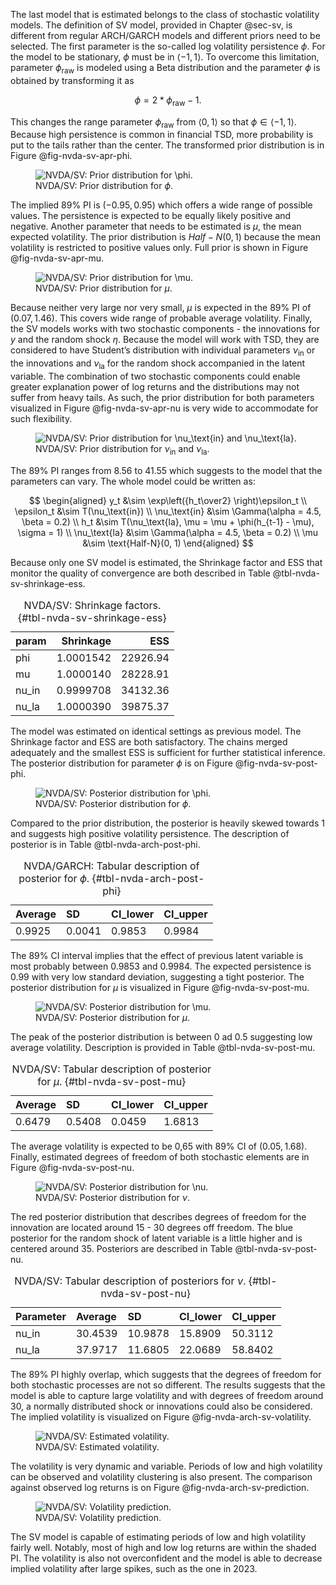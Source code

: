 The last model that is estimated belongs to the class of stochastic volatility models. The definition of SV model,
provided in Chapter @sec-sv, is different from regular ARCH/GARCH models and different priors need to be selected. The
first parameter is the so-called log volatility persistence $\phi$. For the model to be stationary, $\phi$ must be
in $\langle -1, 1 \rangle$. To overcome this limitation, parameter $\phi_\text{raw}$ is modeled using a Beta
distribution and the parameter $\phi$ is obtained by transforming it as

$$
\phi = 2 * \phi_\text{raw} - 1.
$$

This changes the range parameter $\phi_\text{raw}$ from $\langle 0,1 \rangle$ so that $\phi \in \langle -1, 1 \rangle$.
Because high persistence is common in financial TSD, more probability is put to the tails rather than the 
center. The transformed prior distribution is in Figure @fig-nvda-sv-apr-phi.

![NVDA/SV: Prior distribution for $\phi$.](./img/nvda/sv/apriori_phi.png){#fig-nvda-sv-apr-phi}

The implied 89% PI is $(-0.95, 0.95)$ which offers a wide range of possible values. The persistence is expected to be
equally likely positive and negative. Another parameter that needs to be estimated is $\mu$, the mean expected
volatility. The prior distribution is $Half-N(0, 1)$ because the mean volatility is restricted to positive values
only. Full prior is shown in Figure @fig-nvda-sv-apr-mu.

![NVDA/SV: Prior distribution for $\mu$.](./img/nvda/sv/apriori_mu.png){#fig-nvda-sv-apr-mu}

Because neither very large nor very small, $\mu$ is expected in the 89% PI of $(0.07, 1.46)$. This covers wide range of
probable average volatility. Finally, the SV models works with two stochastic components - the innovations for $y$ and
the random shock $\eta$. Because the model will work with TSD, they are considered to have Student's distribution with
individual parameters $\nu_\text{in}$ or the innovations and $\nu_\text{la}$ for the random shock accompanied in the
latent variable. The combination of two stochastic components could enable greater explanation power of log returns
and the distributions may not suffer from heavy tails. As such, the prior distribution for both parameters
visualized in Figure @fig-nvda-sv-apr-nu is very wide to accommodate for such flexibility.

![NVDA/SV: Prior distribution for $\nu_\text{in}$ and $\nu_\text{la}$.](./img/nvda/sv/apriori_nu.png){#fig-nvda-sv-apr-nu}

The 89% PI ranges from 8.56 to 41.55 which suggests to the model that the parameters can vary. The whole model
could be written as:

$$
\begin{aligned}
y_t &\sim \exp\left({h_t\over2} \right)\epsilon_t \\
\epsilon_t &\sim T(\nu_\text{in}) \\
\nu_\text{in} &\sim \Gamma(\alpha = 4.5, \beta = 0.2) \\
h_t &\sim T(\nu_\text{la}, \mu = \mu + \phi(h_{t-1} - \mu), \sigma = 1) \\
\nu_\text{la} &\sim \Gamma(\alpha = 4.5, \beta = 0.2) \\
\mu &\sim \text{Half-N}(0, 1)
\end{aligned}
$$

Because only one SV model is estimated, the Shrinkage factor and ESS that monitor the quality of convergence are both
described in Table @tbl-nvda-sv-shrinkage-ess.

Table: NVDA/SV: Shrinkage factors. {#tbl-nvda-sv-shrinkage-ess}

|param | Shrinkage|      ESS|
|:-----|---------:|--------:|
|phi   | 1.0001542| 22926.94|
|mu    | 1.0000140| 28228.91|
|nu_in | 0.9999708| 34132.36|
|nu_la | 1.0000390| 39875.37|

The model was estimated on identical settings as previous model. The Shrinkage factor and ESS are both satisfactory.
The chains merged adequately and the smallest ESS is sufficient for further statistical inference. The posterior
distribution for parameter $\phi$ is on Figure @fig-nvda-sv-post-phi.

![NVDA/SV: Posterior distribution for $\phi$.](./img/nvda/sv/posterior_phi.png){#fig-nvda-sv-post-phi}

Compared to the prior distribution, the posterior is heavily skewed towards 1 and suggests high positive volatility
persistence. The description of posterior is in Table @tbl-nvda-arch-post-phi.

Table: NVDA/GARCH: Tabular description of posterior for $\phi$. {#tbl-nvda-arch-post-phi}

|Average |SD     |CI_lower |CI_upper |
|:-------|:------|:--------|:--------|
|0.9925  |0.0041 |0.9853   |0.9984   |

The 89% CI interval implies that the effect of previous latent variable is most probably between 0.9853 and 0.9984.
The expected persistence is 0.99 with very low standard deviation, suggesting a tight posterior. The posterior
distribution for $\mu$ is visualized in Figure @fig-nvda-sv-post-mu.

![NVDA/SV: Posterior distribution for $\mu$.](./img/nvda/sv/posterior_mu.png){#fig-nvda-sv-post-mu}

The peak of the posterior distribution is between 0 ad 0.5 suggesting low average volatility. Description is
provided in Table @tbl-nvda-sv-post-mu.

Table: NVDA/SV: Tabular description of posterior for $\mu$. {#tbl-nvda-sv-post-mu}

|Average |SD     |CI_lower |CI_upper |
|:-------|:------|:--------|:--------|
|0.6479  |0.5408 |0.0459   |1.6813   |

The average volatility is expected to be 0,65 with 89% CI of $(0.05, 1.68)$. Finally, estimated degrees of freedom
of both stochastic elements are in Figure @fig-nvda-sv-post-nu.

![NVDA/SV: Posterior distribution for $\nu$.](./img/nvda/sv/posterior_nu.png){#fig-nvda-sv-post-nu}

The red posterior distribution that describes degrees of freedom for the innovation are located around 15 - 30 degrees
off freedom. The blue posterior for the random shock of latent variable is a little higher and is centered around 35.
Posteriors are described in Table @tbl-nvda-sv-post-nu.

Table: NVDA/SV: Tabular description of posteriors for $\nu$. {#tbl-nvda-sv-post-nu}

|Parameter |Average |SD      |CI_lower |CI_upper |
|:---------|:-------|:-------|:--------|:--------|
|nu_in     |30.4539 |10.9878 |15.8909  |50.3112  |
|nu_la     |37.9717 |11.6805 |22.0689  |58.8402  |

The 89% PI highly overlap, which suggests that the degrees of freedom for both stochastic processes are not so
different. The results suggests that the model is able to capture large volatility and with degrees of freedom
around 30, a normally distributed shock or innovations could also be considered. The implied volatility is
visualized on Figure @fig-nvda-arch-sv-volatility.

![NVDA/SV: Estimated volatility.](./img/nvda/sv/posterior_volatility.png){#fig-nvda-arch-sv-volatility}

The volatility is very dynamic and variable. Periods of low and high volatility can be observed and volatility
clustering is also present. The comparison against observed log returns is on Figure @fig-nvda-arch-sv-prediction.

![NVDA/SV: Volatility prediction.](./img/nvda/sv/posterior_prediction.png){#fig-nvda-arch-sv-prediction}

The SV model is capable of estimating periods of low and high volatility fairly well. Notably, most of high and low
log returns are within the shaded PI. The volatility is also not overconfident and the model is able to decrease
implied volatility after large spikes, such as the one in 2023. 